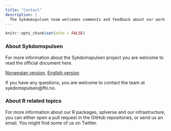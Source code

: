 ```yaml
---
title: "Contact"
description: |
  The Sykdomspulsen team welcomes comments and feedback about our work. We look forward to hearing from you!
---
```


```r
knitr::opts_chunk$set(echo = FALSE)
```

### About Sykdomspulsen

For more information about the Sykdomspulsen project you are welcome to read the official document here. 

[Norwegian version](https://www.fhi.no/hn/statistikk/sykdomspulsen/), [English version](https://www.fhi.no/en/hn/statistics/NorSySS/)

If you have any questions, you are welcome to contact the team at sykdomspulsen@fhi.no.




### About R related topics

For more information about our R packages, splverse and our infrastructure, you can either open a pull request in the GitHub repositories, or send us an email. You might find some of us on Twitter. 
